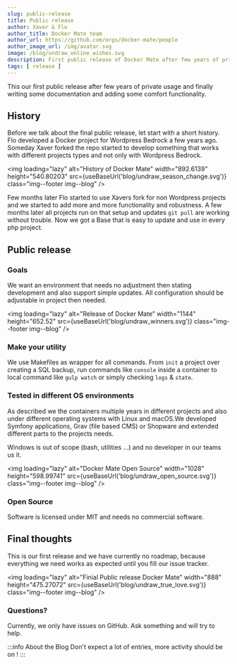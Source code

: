 ```yaml
---
slug: public-release
title: Public release
author: Xaver & Flo
author_title: Docker Mate team
author_url: https://github.com/orgs/docker-mate/people
author_image_url: /img/avatar.svg
image: /blog/undraw_online_wishes.svg
description: First public release of Docker Mate after few years of private usage and development
tags: [ release ]
---
```


This our first public release after few years of private usage and finally writing some documentation and adding some comfort functionality.
 
<!--truncate-->

## History

Before we talk about the final public release, let start with a short history. Flo developed a Docker project for Wordpress Bedrock a few years ago. Someday Xaver forked the repo started to develop something that works with different projects types and not only with Wordpress Bedrock.

<img loading="lazy" alt="History of Docker Mate" width="892.6139" height="540.80203" src={useBaseUrl('blog/undraw_season_change.svg')} class="img--footer img--blog" />

Few months later Flo started to use Xavers fork for non Wordpress projects and we started to add more and more functionality and robustness. A few months later all projects run on that setup and updates `git pull` are working without trouble. Now we got a Base that is easy to update and use in every php project.

## Public release

### Goals

We want an environment that needs no adjustment then stating development and also support simple updates. All configuration should be adjustable in project then needed.

<img loading="lazy" alt="Release of Docker Mate" width="1144" height="652.52" src={useBaseUrl('blog/undraw_winners.svg')} class="img--footer img--blog" />

### Make your utility

We use Makefiles as wrapper for all commands. From `init` a project over creating a SQL backup, run commands like `console` inside a container to local command like `gulp watch` or simply checking `logs` & `state`.

### Tested in different OS environments

As described we the containers multiple years in different projects and also under different operating systems with Linux and macOS.We developed Symfony applications, Grav (file based CMS) or Shopware and extended different parts to the projects needs.

Windows is out of scope (bash, utilities ...) and no developer in our teams us it.

<img loading="lazy" alt="Docker Mate Open Source" width="1028" height="598.99741" src={useBaseUrl('blog/undraw_open_source.svg')} class="img--footer img--blog" />

### Open Source

Software is licensed under MIT and needs no commercial software.

## Final thoughts

This is our first release and we have currently no roadmap, because everything we need works as expected until you fill our issue tracker.

<img loading="lazy" alt="Finial Public release Docker Mate" width="888" height="475.27072" src={useBaseUrl('blog/undraw_true_love.svg')} class="img--footer img--blog" />

### Questions?

Currently, we only have issues on GitHub. Ask something and will try to help.

:::info About the Blog
Don't expect a lot of entries, more activity should be on !
:::
